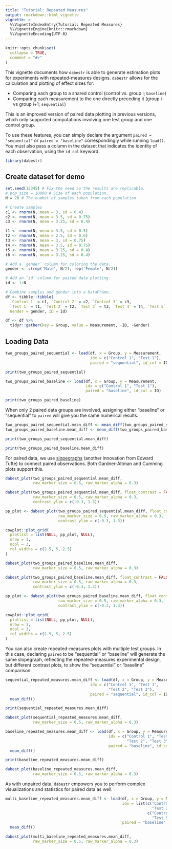 ```yaml
---
title: "Tutorial: Repeated Measures"
output: rmarkdown::html_vignette
vignette: >
  %\VignetteIndexEntry{Tutorial: Repeated Measures}
  %\VignetteEngine{knitr::rmarkdown}
  %\VignetteEncoding{UTF-8}
---
```


```r
knitr::opts_chunk$set(
  collapse = TRUE,
  comment = "#>"
)
```

This vignette documents how `dabestr` is able to generate estimation plots for experiments with repeated-measures designs. `dabestr` allows for the calculation and plotting of effect sizes for:

- Comparing each group to a shared control (control vs. group i; `baseline`)
- Comparing each measurement to the one directly preceding it (group i vs group i+1; `sequential`)

This is an improved version of paired data plotting in previous versions, which only supported computations involving one test group and one control group.

To use these features, you can simply declare the argument `paired = "sequential"` or `paired = "baseline"` correspondingly while running `load()`. You must also pass a column in the dataset that indicates the identity of each observation, using the `id_col` keyword.

```r
library(dabestr)
```

## Create dataset for demo
```r
set.seed(12345) # Fix the seed so the results are replicable.
# pop_size = 10000 # Size of each population.
N = 20 # The number of samples taken from each population

# Create samples
c1 <- rnorm(N, mean = 3, sd = 0.4)
c2 <- rnorm(N, mean = 3.5, sd = 0.75)
c3 <- rnorm(N, mean = 3.25, sd = 0.4)

t1 <- rnorm(N, mean = 3.5, sd = 0.5)
t2 <- rnorm(N, mean = 2.5, sd = 0.6)
t3 <- rnorm(N, mean = 3, sd = 0.75)
t4 <- rnorm(N, mean = 3.5, sd = 0.75)
t5 <- rnorm(N, mean = 3.25, sd = 0.4)
t6 <- rnorm(N, mean = 3.25, sd = 0.4)

# Add a `gender` column for coloring the data.
gender <- c(rep('Male', N/2), rep('Female', N/2))

# Add an `id` column for paired data plotting.
id <- 1:N

# Combine samples and gender into a DataFrame.
df <- tibble::tibble(
  `Control 1` = c1, `Control 2` = c2, `Control 3` = c3,
  `Test 1` = t1, `Test 2` = t2, `Test 3` = t3, `Test 4` = t4, `Test 5` = t5, `Test 6` = t6,
  Gender = gender, ID = id)

df <- df %>%
  tidyr::gather(key = Group, value = Measurement, -ID, -Gender)
```

## Loading Data
```r
two_groups_paired_sequential <- load(df, x = Group, y = Measurement,
                                     idx = c("Control 1", "Test 1"),
                                     paired = "sequential", id_col = ID)

print(two_groups_paired_sequential)
```

```r
two_groups_paired_baseline <- load(df, x = Group, y = Measurement,
                                   idx = c("Control 1", "Test 1"),
                                   paired = "baseline", id_col = ID)

print(two_groups_paired_baseline)
```

When only 2 paired data groups are involved, assigning either "baseline" or "sequential" to `paired` will give you the same numerical results. 
```r
two_groups_paired_sequential.mean_diff <- mean_diff(two_groups_paired_sequential)
two_groups_paired_baseline.mean_diff <- mean_diff(two_groups_paired_baseline)
```

```r
print(two_groups_paired_sequential.mean_diff)
```

```r
print(two_groups_paired_baseline.mean_diff)
```

For paired data, we use [slopegraphs](https://www.edwardtufte.com/bboard/q-and-a-fetch-msg?msg_id=0003nk) (another innovation from Edward Tufte) to connect paired observations. Both Gardner-Altman and Cumming plots support this.

```r
dabest_plot(two_groups_paired_sequential.mean_diff,
            raw_marker_size = 0.5, raw_marker_alpha = 0.3)
```

```r
dabest_plot(two_groups_paired_sequential.mean_diff, float_contrast = FALSE,
            raw_marker_size = 0.5, raw_marker_alpha = 0.3,
            contrast_ylim = c(-0.3, 1.3))
```

```r
pp_plot <- dabest_plot(two_groups_paired_sequential.mean_diff, float_contrast = FALSE,
                       raw_marker_size = 0.5, raw_marker_alpha = 0.3,
                       contrast_ylim = c(-0.3, 1.3))

cowplot::plot_grid(
  plotlist = list(NULL, pp_plot, NULL),
  nrow = 1,
  ncol = 3,
  rel_widths = c(2.5, 5, 2.5)
)
```

```r
dabest_plot(two_groups_paired_baseline.mean_diff,
            raw_marker_size = 0.5, raw_marker_alpha = 0.3)
```

```r
dabest_plot(two_groups_paired_baseline.mean_diff, float_contrast = FALSE,
            raw_marker_size = 0.5, raw_marker_alpha = 0.3,
            contrast_ylim = c(-0.3, 1.3))
```

```r
pp_plot <- dabest_plot(two_groups_paired_baseline.mean_diff, float_contrast = FALSE,
                       raw_marker_size = 0.5, raw_marker_alpha = 0.3,
                       contrast_ylim = c(-0.3, 1.3))

cowplot::plot_grid(
  plotlist = list(NULL, pp_plot, NULL),
  nrow = 1,
  ncol = 3,
  rel_widths = c(2.5, 5, 2.5)
)
```

You can also create repeated-measures plots with multiple test groups. In this case, declaring `paired` to be "sequential" or "baseline" will generate the same slopegraph, reflecting the repeated-measures experimental design, but different contrast plots, to show the "sequential" or "baseline" comparison:

```r
sequential_repeated_measures.mean_diff <- load(df, x = Group, y = Measurement,
                                     idx = c("Control 1", "Test 1",
                                             "Test 2", "Test 3"),
                                     paired = "sequential", id_col = ID) %>%
  mean_diff()

print(sequential_repeated_measures.mean_diff)
```

```r
dabest_plot(sequential_repeated_measures.mean_diff,
            raw_marker_size = 0.5, raw_marker_alpha = 0.3)
```

```r
baseline_repeated_measures.mean_diff <- load(df, x = Group, y = Measurement,
                                             idx = c("Control 1", "Test 1",
                                                     "Test 2", "Test 3"),
                                             paired = "baseline", id_col = ID) %>%
  mean_diff()

print(baseline_repeated_measures.mean_diff)
```

```r
dabest_plot(baseline_repeated_measures.mean_diff,
            raw_marker_size = 0.5, raw_marker_alpha = 0.3)
```

As with unpaired data, `dabestr` empowers you to perform complex visualizations and statistics for paired data as well.

```r
multi_baseline_repeated_measures.mean_diff <- load(df, x = Group, y = Measurement,
                                                   idx = list(c("Control 1", "Test 1",
                                                                "Test 2", "Test 3"),
                                                              c("Control 2", "Test 4", 
                                                                "Test 5", "Test 6")),
                                                   paired = "baseline", id_col = ID) %>%
  mean_diff()

dabest_plot(multi_baseline_repeated_measures.mean_diff,
            raw_marker_size = 0.5, raw_marker_alpha = 0.3)
```